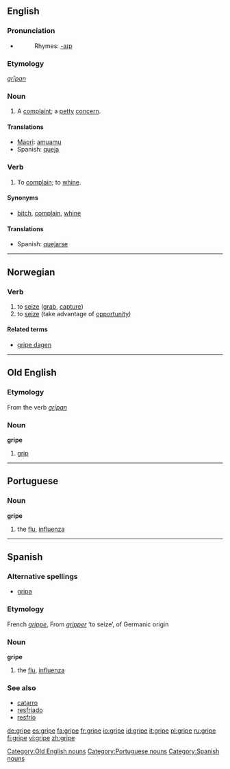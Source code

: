 ==English==

===Pronunciation===
*{{audio|en-us-gripe.ogg|Audio (US)}}
*:Rhymes: [[Rhymes:English:-aɪp|-aɪp]]

===Etymology===
{{OE.}} ''[[gripan|grīpan]]''

===Noun===
{{en-noun}}

# A [[complaint]]; a [[petty]] [[concern]].

====Translations====
*[[Maori]]: [[amuamu]]
*Spanish: [[queja]] {{f}}

===Verb===
{{en-verb|grip|ing}}

# To [[complain]]; to [[whine]].

====Synonyms====
*{{italbrac|complain}} [[bitch]], [[complain]], [[whine]]

====Translations====
*Spanish: [[quejarse]]

----

==Norwegian==

===Verb===
{{no-verb-irreg|'''gripe'''|'''[[griper]]'''|'''[[grep]]'''|'''[[grepet]]'''}}

# to [[seize]] ([[grab]], [[capture]])
# to [[seize]] (take advantage of [[opportunity]])

====Related terms====
*[[gripe dagen]]

----

==Old English==

===Etymology===
From the verb ''[[grīpan]]''

===Noun===
'''gripe''' {{m}}

# [[grip]] {{gloss|Old English}}

[[Category:Old English nouns]]

----

==Portuguese==

===Noun===
'''gripe''' {{f}}

# the [[flu]], [[influenza]]

[[Category:Portuguese nouns]]

----

==Spanish==

===Alternative spellings===
*[[gripa]] {{italbrac|Colombia|Mexico}}

===Etymology===
French ''[[grippe]]'', From ''[[gripper]]'' ‘to seize’, of Germanic origin

===Noun===
'''gripe''' {{f}}

# the [[flu]], [[influenza]]

===See also===
*[[catarro]] {{m}}
*[[resfriado]] {{m}}
*[[resfrío]] {{m}}

[[Category:Spanish nouns]]

[[de:gripe]]
[[es:gripe]]
[[fa:gripe]]
[[fr:gripe]]
[[io:gripe]]
[[id:gripe]]
[[it:gripe]]
[[pl:gripe]]
[[ru:gripe]]
[[fi:gripe]]
[[vi:gripe]]
[[zh:gripe]]